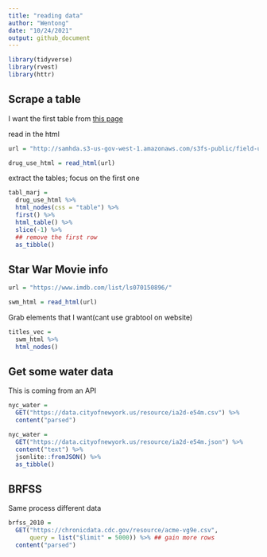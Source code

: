 ```yaml
---
title: "reading data"
author: "Wentong"
date: "10/24/2021"
output: github_document
---
```


```r
library(tidyverse)
library(rvest)
library(httr)
```

## Scrape a table

I want the first table from [this 
page](http://samhda.s3-us-gov-west-1.amazonaws.com/s3fs-public/field-uploads/2k15StateFiles/NSDUHsaeShortTermCHG2015.htm)

read in the html
```r
url = "http://samhda.s3-us-gov-west-1.amazonaws.com/s3fs-public/field-uploads/2k15StateFiles/NSDUHsaeShortTermCHG2015.htm"

drug_use_html = read_html(url)
```

extract the tables; focus on the first one

```r
tabl_marj = 
  drug_use_html %>% 
  html_nodes(css = "table") %>% 
  first() %>% 
  html_table() %>% 
  slice(-1) %>% 
  ## remove the first row
  as_tibble()
```

## Star War Movie info

```r
url = "https://www.imdb.com/list/ls070150896/"

swm_html = read_html(url)
```

Grab elements that I want(cant use grabtool on website)

```r
titles_vec = 
  swm_html %>% 
  html_nodes()
```

## Get some water data
This is coming from an API

```r
nyc_water = 
  GET("https://data.cityofnewyork.us/resource/ia2d-e54m.csv") %>% 
  content("parsed")

nyc_water = 
  GET("https://data.cityofnewyork.us/resource/ia2d-e54m.json") %>% 
  content("text") %>% 
  jsonlite::fromJSON() %>% 
  as_tibble()
```

## BRFSS

Same process different data

```r
brfss_2010 = 
  GET("https://chronicdata.cdc.gov/resource/acme-vg9e.csv",
      query = list("$limit" = 5000)) %>% ## gain more rows
  content("parsed")
```









